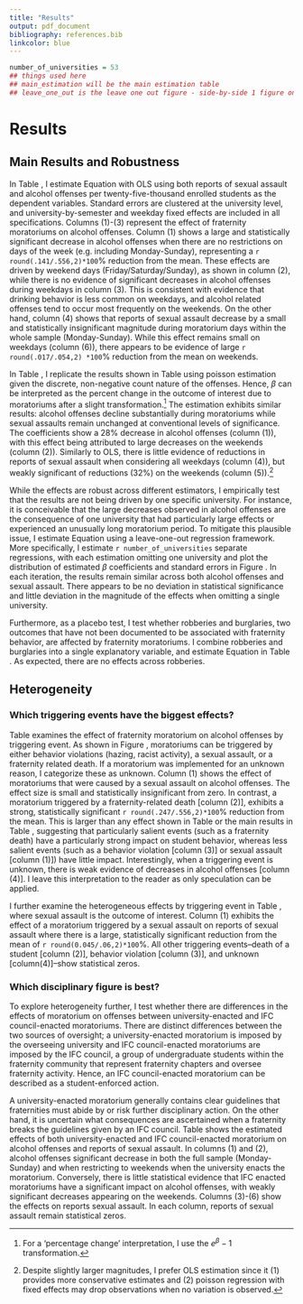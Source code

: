 ```yaml
---
title: "Results"
output: pdf_document
bibliography: references.bib
linkcolor: blue
---
```

```r
number_of_universities = 53
## things used here
## main_estimation will be the main estimation table
## leave_one_out is the leave one out figure - side-by-side 1 figure only. 
```


# Results

## Main Results and Robustness

In Table \ref{tab:main_results}, I estimate Equation \ref{main_model} with OLS using both reports of sexual assault and alcohol offenses per twenty-five-thousand enrolled students as the dependent variables. Standard errors are clustered at the university level, and university-by-semester and weekday fixed effects are included in all specifications. Columns (1)-(3) represent the effect of fraternity moratoriums on alcohol offenses. Column (1) shows a large and statistically significant decrease in alcohol offenses when there are no restrictions on days of the week (e.g. including Monday-Sunday), representing a `r round(.141/.556,2)*100`% reduction from the mean. These effects are driven by weekend days (Friday/Saturday/Sunday), as shown in column (2), while there is no evidence of significant decreases in alcohol offenses during weekdays in column (3). This is consistent with evidence that drinking behavior is less common on weekdays, and alcohol related offenses tend to occur most frequently on the weekends. On the other hand, column (4) shows that reports of sexual assault decrease by a small and statistically insignificant magnitude during moratorium days within the whole sample (Monday-Sunday). While this effect remains small on weekdays (column (6)), there appears to be evidence of large `r round(.017/.054,2) *100`% reduction from the mean on weekends.

In Table \ref{tab:poisson_results}, I replicate the results shown in Table \ref{tab:main_results} using poisson estimation given the discrete, non-negative count nature of the offenses. Hence, $\beta$ can be interpreted as the percent change in the outcome of interest due to moratoriums after a slight transformation.^[For a 'percentage change' interpretation, I use the $e^\beta-1$ transformation.] The estimation exhibits similar results: alcohol offenses decline substantially during moratoriums while sexual assaults remain unchanged at conventional levels of significance. The coefficients show a 28% decrease in alcohol offenses (column (1)), with this effect being attributed to large decreases on the weekends (column (2)). Similarly to OLS, there is little evidence of reductions in reports of sexual assault when considering all weekdays (column (4)), but weakly significant of reductions (32%) on the weekends (column (5)).^[Despite slightly larger magnitudes, I prefer OLS estimation since it (1) provides more conservative estimates and (2) poisson regression with fixed effects may drop observations when no variation is observed.]

While the effects are robust across different estimators, I empirically test that the results are not being driven by one specific university. For instance, it is conceivable that the large decreases observed in alcohol offenses are the consequence of one university that had particularly large effects or experienced an unusually long moratorium period. To mitigate this plausible issue, I estimate Equation \ref{main_model} using a leave-one-out regression framework. More specifically, I estimate `r number_of_universities` separate regressions, with each estimation omitting one university and plot the distribution of estimated $\beta$ coefficients and standard errors in Figure \ref{loo}. In each iteration, the results remain similar across both alcohol offenses and sexual assault. There appears to be no deviation in statistical significance and little deviation in the magnitude of the effects when omitting a single university.

Furthermore, as a placebo test, I test whether robberies and burglaries, two outcomes that have not been documented to be associated with fraternity behavior, are affected by fraternity moratoriums. I combine robberies and burglaries into a single explanatory variable, and estimate Equation \ref{main_model} in Table \ref{tab:robbery}. As expected, there are no effects across robberies.

## Heterogeneity

### Which triggering events have the biggest effects?

Table \ref{tab:hetero_trigger_alc} examines the effect of fraternity moratorium on alcohol offenses by triggering event. As shown in Figure \ref{trigger_plot}, moratoriums can be triggered by either behavior violations (hazing, racist activity), a sexual assault, or a fraternity related death. If a moratorium was implemented for an unknown reason, I categorize these as unknown. Column (1) shows the effect of moratoriums that were caused by a sexual assault on alcohol offenses. The effect size is small and statistically insignificant from zero. In contrast, a moratorium triggered by a fraternity-related death [column (2)], exhibits a strong, statistically significant `r round(.247/.556,2)*100`% reduction from the mean. This is larger than any effect shown in Table \ref{tab:hetero_trigger_alc} or the main results in Table \ref{tab:main_results}, suggesting that particularly salient events (such as a fraternity death) have a particularly strong impact on student behavior, whereas less salient events (such as a behavior violation [column (3)] or sexual assault [column (1)]) have little impact. Interestingly, when a triggering event is unknown, there is weak evidence of decreases in alcohol offenses [column (4)]. I leave this interpretation to the reader as only speculation can be applied.

I further examine the heterogeneous effects by triggering event in Table \ref{tab:hetero_trigger_sex}, where sexual assault is the outcome of interest. Column (1) exhibits the effect of a moratorium triggered by a sexual assault on reports of sexual assault where there is a large, statistically significant reduction from the mean of `r round(0.045/.06,2)*100`%. All other triggering events--death of a student [column (2)], behavior violation [column (3)], and unknown [column(4)]--show statistical zeros. 


### Which disciplinary figure is best?

To explore heterogeneity further, I test whether there are differences in the effects of moratorium on offenses between university-enacted  and IFC council-enacted moratoriums. There are distinct differences between the two sources of oversight; a university-enacted moratorium is imposed by the overseeing university and IFC council-enacted moratoriums are imposed by the IFC council, a group of undergraduate students within the fraternity community that represent fraternity chapters and oversee fraternity activity. Hence, an IFC council-enacted moratorium can be described as a student-enforced action. 

A university-enacted moratorium generally contains clear guidelines that fraternities must abide by or risk further disciplinary action. On the other hand, it is uncertain what consequences are ascertained when a fraternity breaks the guidelines given by an IFC council. Table \ref{tab:hetero_uni_ifc} shows the estimated effects of both university-enacted and IFC council-enacted moratorium on alcohol offenses and reports of sexual assault. In columns (1) and (2), alcohol offenses significant decrease in both the full sample (Monday-Sunday) and when restricting to weekends when the university enacts the moratorium. Conversely, there is little statistical evidence that IFC enacted moratoriums have a significant impact on alcohol offenses, with weakly significant decreases appearing on the weekends. Columns (3)-(6) show the effects on reports sexual assault. In each column, reports of sexual assault remain statistical zeros. 

